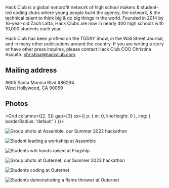 
Hack Club is a global nonprofit network of high school makers & student-led coding clubs where young people build the agency, the network, & the technical talent to think big & do big things in the world. Founded in 2014 by 16-year-old Zach Latta, Hack Clubs are now in nearly 400 high schools with 10,000 students each year.

Hack Club has been profiled on the TODAY Show, in the Wall Street Journal, and in many other publications around the country. If you are writing a story or have other press inquires, please contact Hack Club COO Christina Asquith: [christina@hackclub.com](mailto:christina@hackclub.com).

## Mailing address

8605 Santa Monica Blvd #86294  
West Hollywood, CA 90069

## Photos

<Grid columns={[2, 3]} gap={3} sx={{ p: { m: 0, lineHeight: 0 }, img: { borderRadius: 'default' } }}>

![Group photo at Assemble, our Summer 2022 hackathon](https://hc-cdn.hel1.your-objectstorage.com/s/v3/151dc82c6d7b92cb1133c3e4ade5036dd46ef119_0assemble-group-min.png)

![Student leading a workshop at Assemble](https://hc-cdn.hel1.your-objectstorage.com/s/v3/279abcc3f7ec16d78e5cc64923196e03f9157792_1assemble2-min.jpg)

![Students wih hands raised at Flagship](https://hc-cdn.hel1.your-objectstorage.com/s/v3/8a1a7e31ff09c20a9408c62a50f60a62013ba765_2flagship4-min.jpg)

![Group photo at Outernet, our Summer 2023 hackathon](https://hc-cdn.hel1.your-objectstorage.com/s/v3/76a6b7f2d88a33738d19e07ede5810efa56fbed8_3outernet-group-min.jpg)

![Students coding at Outernet](https://hc-cdn.hel1.your-objectstorage.com/s/v3/2e61bb4dbc3bf1d8746d10877db4becf4abd925a_4outernet1-min.jpg)

![Students demonstrating a flame thrower at Outernet](https://hc-cdn.hel1.your-objectstorage.com/s/v3/e628b92d2e6340da6a5258ef70d91806c0a4cf6a_0outernet.png)

</Grid>
